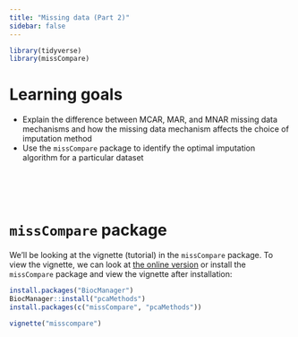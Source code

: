 ```yaml
---
title: "Missing data (Part 2)"
sidebar: false
---
```


```r
library(tidyverse)
library(missCompare)
```

# Learning goals

- Explain the difference between MCAR, MAR, and MNAR missing data mechanisms and how the missing data mechanism affects the choice of imputation method
- Use the `missCompare` package to identify the optimal imputation algorithm for a particular dataset


<br><br><br>


# `missCompare` package

We'll be looking at the vignette (tutorial) in the `missCompare` package. To view the vignette, we can look at [the online version](https://cran.r-project.org/web/packages/missCompare/vignettes/misscompare.html) or install the `missCompare` package and view the vignette after installation:

```r
install.packages("BiocManager")
BiocManager::install("pcaMethods")
install.packages(c("missCompare", "pcaMethods"))

vignette("misscompare")
```
